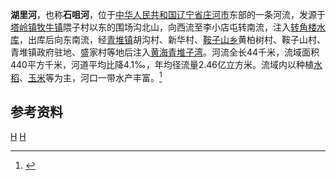 '''湖里河'''，也称'''石咀河'''，位于[[中华人民共和国|中华人民共和国]][[辽宁省|辽宁省]][[庄河市|庄河市]]东部的一条河流，发源于[[塔岭镇|塔岭镇]][[牧牛镇|牧牛镇]]隈子村以东的围场沟北山，向西流至李小店屯转南流，注入[[转角楼水库|转角楼水库]]，出库后向东南流，经[[青堆镇|青堆镇]]胡沟村、新华村、[[鞍子山乡|鞍子山乡]]黄柏树村、鞍子山村、青堆镇政府驻地、盛家村等地后注入[[黄海|黄海]][[青堆子湾|青堆子湾]]。河流全长44千米，流域面积440平方千米，河道平均比降4.1‰，年均径流量2.46亿立方米。流域内以种植[[水稻|水稻]]、[[玉米|玉米]]等为主，河口一带水产丰富。<ref name="中国河湖大典">{{cite book zh |author=《[[中国河湖大典|中国河湖大典]]》编纂委员会 |title=《中国河湖大典·黑龙江、辽河卷》 |format=M |edition=1 |location=北京 |publisher=中国水利水电出版社 |date=2014年4月 |pages=335页 |id= ISBN 978-7-5170-1950-3}}</ref>
==参考资料==
{{reflist}}

{{China-river-stub}}
[[Category:辽宁河流|H]]
[[Category:庄河市|H]]